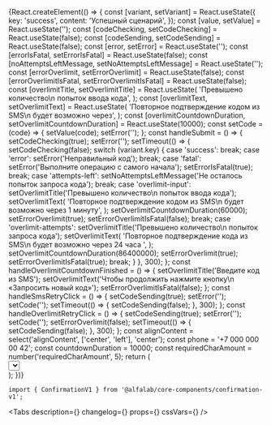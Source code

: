 

<Meta title='Компоненты/Авторизация/ConfirmationV1' component={ConfirmationV1} />

<!-- Canvas -->

<Story name='ConfirmationV1'>
    {React.createElement(() => {
        const [variant, setVariant] = React.useState({
            key: 'success',
            content: 'Успешный сценарий',
        });
        const [value, setValue] = React.useState('');
        const [codeChecking, setCodeChecking] = React.useState(false);
        const [codeSending, setCodeSending] = React.useState(false);
        const [error, setError] = React.useState('');
        const [errorIsFatal, setErrorIsFatal] = React.useState(false);
        const [noAttemptsLeftMessage, setNoAttemptsLeftMessage] = React.useState('');
        const [errorOverlimit, setErrorOverlimit] = React.useState(false);
        const [errorOverlimitIsFatal, setErrorOverlimitIsFatal] = React.useState(false);
        const [overlimitTitle, setOverlimitTitle] = React.useState(
            'Превышено количество\n попыток ввода кода',
        );
        const [overlimitText, setOverlimitText] = React.useState(
            'Повторное подтверждение кодом из SMS\n будет возможно через',
        );
        const [overlimitCountdownDuration, setOverlimitCountdownDuration] = React.useState(10000);
        const setCode = (code) => {
            setValue(code);
            setError('');
        };
        const handleSubmit = () => {
            setCodeChecking(true);
            setError('');
            setTimeout(() => {
                setCodeChecking(false);
                switch (variant.key) {
                    case 'success':
                        break;
                    case 'error':
                        setError('Неправильный код');
                        break;
                    case 'fatal':
                        setError('Выполните операцию с самого начала');
                        setErrorIsFatal(true);
                        break;
                    case 'attempts-left':
                        setNoAttemptsLeftMessage('Не осталось попыток запроса кода');
                        break;
                    case 'overlimit-input':
                        setOverlimitTitle('Превышено количество\n попыток ввода кода');
                        setOverlimitText(
                            'Повторное подтверждение кодом из SMS\n будет возможно через 1 минуту',
                        );
                        setOverlimitCountdownDuration(60000);
                        setErrorOverlimit(true);
                        setErrorOverlimitIsFatal(false);
                        break;
                    case 'overlimit-attempts':
                        setOverlimitTitle('Превышено количество\n попыток запроса кода');
                        setOverlimitText(
                            'Повторное подтверждение кода из SMS\n будет возможно через 24 часа ',
                        );
                        setOverlimitCountdownDuration(86400000);
                        setErrorOverlimit(true);
                        setErrorOverlimitIsFatal(true);
                        break;
                }
            }, 300);
        };
        const handleOverlimitCountdownFinished = () => {
            setOverlimitTitle('Введите код из SMS');
            setOverlimitText('Чтобы продолжить нажмите кнопку\n «Запросить новый код»');
            setErrorOverlimitIsFatal(false);
        };
        const handleSmsRetryClick = () => {
            setCodeSending(true);
            setError('');
            setCode('');
            setTimeout(() => {
                setCodeSending(false);
            }, 300);
        };
        const handleOverlimitRetryClick = () => {
            setCodeSending(true);
            setError('');
            setCode('');
            setErrorOverlimit(false);
            setTimeout(() => {
                setCodeSending(false);
            }, 300);
        };
        const alignContent = select('alignContent', ['center', 'left'], 'center');
        const phone = '+7 000 000 00 42';
        const countdownDuration = 10000;
        const requiredCharAmount = number('requiredCharAmount', 5);
        return (
            <div>
                <Select
                    options={[
                        { key: 'success', content: 'Успешный сценарий' },
                        { key: 'error', content: 'Сценарий с ошибкой' },
                        { key: 'fatal', content: 'Сценарий с критичной ошибкой' },
                        {
                            key: 'attempts-left',
                            content: 'Сценарий, когда кончились попытки запроса смс',
                        },
                        {
                            key: 'overlimit-input',
                            content:
                                'Сценарий, когда кончились попытки ввода и форма заблокирована',
                        },
                        {
                            key: 'overlimit-attempts',
                            content:
                                'Сценарий, когда кончились попытки запроса смс и форма заблокирована',
                        },
                    ]}
                    onChange={({ selected }) => {
                        setError('');
                        setCode('');
                        setVariant(selected);
                    }}
                    selected={variant.key}
                />
                <div style={{ display: 'flex' }}>
                    <div
                        style={{
                            display: 'flex',
                            width: '100%',
                            maxWidth: '375px',
                            margin: '16px 0 0',
                            padding: '16px',
                            boxShadow: '0 0 0 1px #eeeff1',
                            boxSizing: 'border-box',
                        }}
                    >
                        <ConfirmationV1
                            phone={phone}
                            onInputFinished={handleSubmit}
                            onSmsRetryClick={handleSmsRetryClick}
                            codeSending={codeSending}
                            codeChecking={codeChecking}
                            countdownDuration={countdownDuration}
                            code={value}
                            onInputChange={({ code }) => setCode(code)}
                            alignContent={alignContent}
                            requiredCharAmount={requiredCharAmount}
                            error={Boolean(error)}
                            errorText={error}
                            errorIsFatal={errorIsFatal}
                            noAttemptsLeftMessage={noAttemptsLeftMessage}
                            errorOverlimit={errorOverlimit}
                            errorOverlimitIsFatal={errorOverlimitIsFatal}
                            overlimitTitle={overlimitTitle}
                            overlimitText={overlimitText}
                            overlimitCountdownDuration={overlimitCountdownDuration}
                            onOverlimitSmsRetryClick={handleOverlimitRetryClick}
                            onOverlimitCountdownFinished={handleOverlimitCountdownFinished}
                        />
                    </div>
                </div>
            </div>
        );
    })}
</Story>

<!-- Docs -->

<ComponentHeader
    name='ConfirmationV1'
    version={version}
    package='@alfalab/core-components/confirmation-v1'
/>

```tsx
import { ConfirmationV1 } from '@alfalab/core-components/confirmation-v1';
```

<Tabs
    description={<Description />}
    changelog={<Changelog />}
    props={<ArgsTable of={ConfirmationV1TS} />}
    cssVars={<CssVars css={vars} />}
/>
